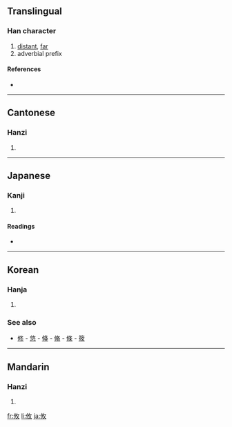 ==Translingual==

===Han character===
{{Han char|rn=66|rad=攴|as=03|sn=7|four=2824<sub>0</sub>|canj=人中人大 (OLOK)}}

# [[distant]], [[far]]
# adverbial prefix

====References====
* {{Han ref|kx=0468.100|dkj=13113|dj=0816.030|hdz=10132.010|uh=6538|ud=25912|bh=A7F1|bd=42993}}

----

==Cantonese==

===Hanzi===
{{yue-hanzi|jyut=|y=yau4}}

# {{defn|Cantonese}}

----

==Japanese==

===Kanji===
{{ja-kanji|grade=|rs=攴03}}

# {{defn|Japanese}}

====Readings====
* {{ja-readings|on=[[ゆう]] (yū)|kun=[[ところ]] (tokoro)}}

----

==Korean==

===Hanja===
{{ko-hanja|hangeul=유|eumhun=|rv=yu|mr=yu|y=yu}}

# {{defn|Korean}}

===See also===
* [[修]] - [[悠]] - [[倏]] - [[脩]] - [[條]] - [[筱]]

----

==Mandarin==

===Hanzi===
{{cmn-hanzi|pin=[[bīn]] ([[bin1]]), [[yōu]] ([[you1]])|wg=pin<sup>1</sup>, yu<sup>1</sup>}}

# {{defn|Mandarin}}

[[fr:攸]]
[[li:攸]]
[[ja:攸]]